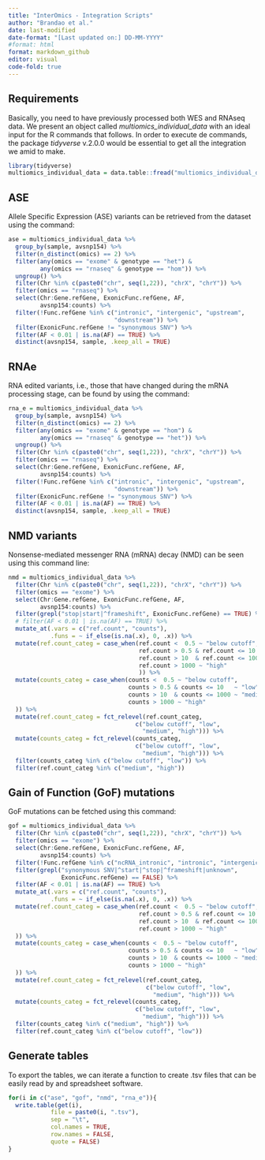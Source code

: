 ```yaml
---
title: "InterOmics - Integration Scripts"
author: "Brandao et al."
date: last-modified
date-format: "[Last updated on:] DD-MM-YYYY"
#format: html
format: markdown_github
editor: visual
code-fold: true
---
```


## Requirements

Basically, you need to have previously processed both WES and RNAseq data. We present an object called *multiomics_individual_data* with an ideal input for the R commands that follows. In order to execute de commands, the package *tidyverse* v.2.0.0 would be essential to get all the integration we amid to make.

```r

library(tidyverse)
multiomics_individual_data = data.table::fread("multiomics_individual_data.zip")

```

## ASE

Allele Specific Expression (ASE) variants can be retrieved from the dataset using the command:

```r

ase = multiomics_individual_data %>% 
  group_by(sample, avsnp154) %>%
  filter(n_distinct(omics) == 2) %>%
  filter(any(omics == "exome" & genotype == "het") & 
         any(omics == "rnaseq" & genotype == "hom")) %>%
  ungroup() %>% 
  filter(Chr %in% c(paste0("chr", seq(1,22)), "chrX", "chrY")) %>% 
  filter(omics == "rnaseq") %>% 
  select(Chr:Gene.refGene, ExonicFunc.refGene, AF,
         avsnp154:counts) %>%
  filter(!Func.refGene %in% c("intronic", "intergenic", "upstream",
                              "downstream")) %>%
  filter(ExonicFunc.refGene != "synonymous SNV") %>%
  filter(AF < 0.01 | is.na(AF) == TRUE) %>%
  distinct(avsnp154, sample, .keep_all = TRUE)

```

## RNAe

RNA edited variants, i.e., those that have changed during the mRNA processing stage, can be found by using the command:

```r

rna_e = multiomics_individual_data %>%
  group_by(sample, avsnp154) %>%
  filter(n_distinct(omics) == 2) %>%
  filter(any(omics == "exome" & genotype == "hom") & 
         any(omics == "rnaseq" & genotype == "het")) %>%
  ungroup() %>% 
  filter(Chr %in% c(paste0("chr", seq(1,22)), "chrX", "chrY")) %>% 
  filter(omics == "rnaseq") %>% 
  select(Chr:Gene.refGene, ExonicFunc.refGene, AF, 
         avsnp154:counts) %>% 
  filter(!Func.refGene %in% c("intronic", "intergenic", "upstream",
                              "downstream")) %>%
  filter(ExonicFunc.refGene != "synonymous SNV") %>%
  filter(AF < 0.01 | is.na(AF) == TRUE) %>%
  distinct(avsnp154, sample, .keep_all = TRUE)

```

## NMD variants

Nonsense-mediated messenger RNA (mRNA) decay (NMD) can be seen using this command line:

```r

nmd = multiomics_individual_data %>% 
  filter(Chr %in% c(paste0("chr", seq(1,22)), "chrX", "chrY")) %>% 
  filter(omics == "exome") %>% 
  select(Chr:Gene.refGene, ExonicFunc.refGene, AF, 
         avsnp154:counts) %>% 
  filter(grepl("stop|start|^frameshift", ExonicFunc.refGene) == TRUE) %>% 
  # filter(AF < 0.01 | is.na(AF) == TRUE) %>%
  mutate_at(.vars = c("ref.count", "counts"),
            .funs = ~ if_else(is.na(.x), 0, .x)) %>% 
  mutate(ref.count_categ = case_when(ref.count <  0.5 ~ "below cutoff",
                                     ref.count > 0.5 & ref.count <= 10   ~ "low",
                                     ref.count > 10  & ref.count <= 1000 ~ "medium",
                                     ref.count > 1000 ~ "high"
                                     )) %>% 
  mutate(counts_categ = case_when(counts <  0.5 ~ "below cutoff",
                                  counts > 0.5 & counts <= 10   ~ "low",
                                  counts > 10  & counts <= 1000 ~ "medium",
                                  counts > 1000 ~ "high"
  )) %>%
  mutate(ref.count_categ = fct_relevel(ref.count_categ, 
                                    c("below cutoff", "low",
                                      "medium", "high"))) %>% 
  mutate(counts_categ = fct_relevel(counts_categ, 
                                    c("below cutoff", "low",
                                      "medium", "high"))) %>% 
  filter(counts_categ %in% c("below cutoff", "low")) %>% 
  filter(ref.count_categ %in% c("medium", "high")) 

```

## Gain of Function (GoF) mutations

GoF mutations can be fetched using this command:

```r

gof = multiomics_individual_data %>% 
  filter(Chr %in% c(paste0("chr", seq(1,22)), "chrX", "chrY")) %>% 
  filter(omics == "exome") %>% 
  select(Chr:Gene.refGene, ExonicFunc.refGene, AF, 
         avsnp154:counts) %>% 
  filter(!Func.refGene %in% c("ncRNA_intronic", "intronic", "intergenic")) %>%
  filter(grepl("synonymous SNV|^start|^stop|^frameshift|unknown", 
               ExonicFunc.refGene) == FALSE) %>%
  filter(AF < 0.01 | is.na(AF) == TRUE) %>%
  mutate_at(.vars = c("ref.count", "counts"),
            .funs = ~ if_else(is.na(.x), 0, .x)) %>% 
  mutate(ref.count_categ = case_when(ref.count <  0.5 ~ "below cutoff",
                                     ref.count > 0.5 & ref.count <= 10   ~ "low",
                                     ref.count > 10  & ref.count <= 1000 ~ "medium",
                                     ref.count > 1000 ~ "high"
  )) %>% 
  mutate(counts_categ = case_when(counts <  0.5 ~ "below cutoff",
                                  counts > 0.5 & counts <= 10   ~ "low",
                                  counts > 10  & counts <= 1000 ~ "medium",
                                  counts > 1000 ~ "high"
  )) %>%
  mutate(ref.count_categ = fct_relevel(ref.count_categ, 
                                       c("below cutoff", "low",
                                         "medium", "high"))) %>% 
  mutate(counts_categ = fct_relevel(counts_categ, 
                                    c("below cutoff", "low",
                                      "medium", "high"))) %>% 
  filter(counts_categ %in% c("medium", "high")) %>% 
  filter(ref.count_categ %in% c("below cutoff", "low"))

```

## Generate tables

To export the tables, we can iterate a function to create .tsv files that can be easily read by and spreadsheet software.

```r

for(i in c("ase", "gof", "nmd", "rna_e")){
  write.table(get(i), 
            file = paste0(i, ".tsv"), 
            sep = "\t", 
            col.names = TRUE, 
            row.names = FALSE, 
            quote = FALSE)
}

```
